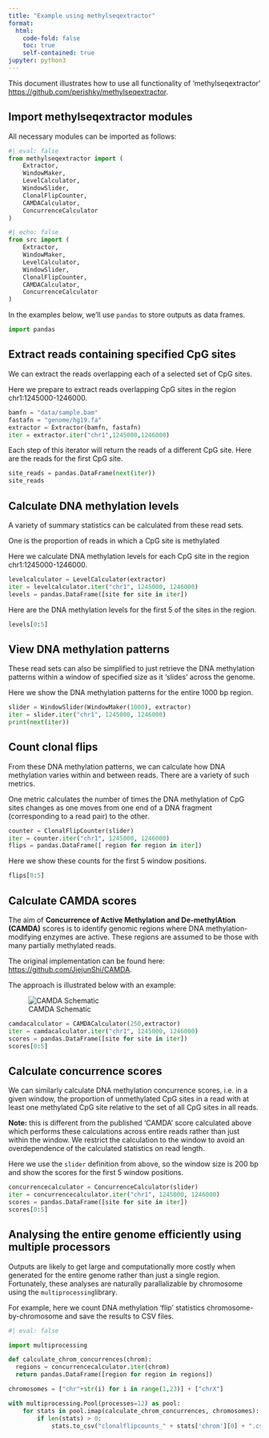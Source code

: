 ```yaml
---
title: "Example using methylseqextractor"
format:
  html:
    code-fold: false
    toc: true
    self-contained: true
jupyter: python3
---
```


This document illustrates how to use all functionality 
of 'methylseqextractor' 
[https://github.com/perishky/methylseqextractor](https://github.com/perishky/methylseqextractor).

## Import methylseqextractor modules

All necessary modules can be imported as follows:

```python
#| eval: false
from methylseqextractor import (
    Extractor, 
    WindowMaker, 
    LevelCalculator, 
    WindowSlider, 
    ClonalFlipCounter,
    CAMDACalculator,
    ConcurrenceCalculator
)
```

```python
#| echo: false
from src import (
    Extractor, 
    WindowMaker, 
    LevelCalculator, 
    WindowSlider, 
    ClonalFlipCounter,
    CAMDACalculator,
    ConcurrenceCalculator
)
```


In the examples below, we'll use `pandas` to
store outputs as data frames.

```python
import pandas
```

## Extract reads containing specified CpG sites

We can extract the reads overlapping each of a selected set of CpG sites. 

Here we prepare to extract reads overlapping CpG sites in the 
region chr1:1245000-1246000.

```python
bamfn = "data/sample.bam"
fastafn = "genome/hg19.fa"
extractor = Extractor(bamfn, fastafn)
iter = extractor.iter("chr1",1245000,1246000)
```

Each step of this iterator will return the reads of a different CpG site. 
Here are the reads for the first CpG site. 

```python
site_reads = pandas.DataFrame(next(iter))
site_reads
```

## Calculate DNA methylation levels

A variety of summary statistics can be calculated from these read sets. 

One is the proportion of reads in which a CpG site is methylated 

Here we calculate DNA methylation levels for each CpG site 
in the region chr1:1245000-1246000.

```python
levelcalculator = LevelCalculator(extractor)
iter = levelcalculator.iter("chr1", 1245000, 1246000)
levels = pandas.DataFrame([site for site in iter])
```

Here are the DNA methylation levels for the first 5
of the sites in the region.

```python
levels[0:5]
```

## View DNA methylation patterns

These read sets can also be simplified to just 
retrieve the DNA methylation patterns within 
a window of specified size as it 'slides' across the genome.

Here we show the DNA methylation patterns 
for the entire 1000 bp region.

```python
slider = WindowSlider(WindowMaker(1000), extractor)
iter = slider.iter("chr1", 1245000, 1246000)
print(next(iter)) 
```

## Count clonal flips

From these DNA methylation patterns, we can calculate
how DNA methylation varies within and between reads. 
There are a variety of such metrics. 

One metric calculates the number of times the DNA methylation 
of CpG sites changes as one moves from one end of a 
DNA fragment (corresponding to a read pair) to the other. 

```python
counter = ClonalFlipCounter(slider)
iter = counter.iter("chr1", 1245000, 1246000)
flips = pandas.DataFrame([ region for region in iter])
```

Here we show these counts for the first 5 window positions.

```python
flips[0:5]
```

## Calculate CAMDA scores 

The aim of **Concurrence of Active Methylation and De-methylAtion (CAMDA)**
scores is to identify genomic regions where DNA methylation-modifying 
enzymes are active.  These regions are assumed to be those 
with many partially methylated reads. 

The original implementation can be found here:
[https://github.com/JiejunShi/CAMDA](https://github.com/JiejunShi/CAMDA).

The approach is illustrated below with an example:

![CAMDA Schematic](https://raw.githubusercontent.com/JiejunShi/CAMDA/master/images/CAMDA_schematic.png)


```python
camdacalculator = CAMDACalculator(250,extractor)
iter = camdacalculator.iter("chr1", 1245000, 1246000)
scores = pandas.DataFrame([site for site in iter])
scores[0:5]
```

## Calculate concurrence scores

We can similarly calculate DNA methylation concurrence scores, 
i.e. in a given window, 
the proportion of unmethylated CpG sites in a read with at least
one methylated CpG site relative to the set of all CpG sites 
in all reads.

**Note:** this is different from the published 'CAMDA' score
calculated above which performs these calculations across 
entire reads rather than just within the window. 
We restrict the calculation to the window
to avoid an overdependence of the calculated statistics on read length.

Here we use the `slider` definition from above, so the window size 
is 200 bp and show the scores for the first 5 window positions.

```python
concurrencecalculator = ConcurrenceCalculator(slider)
iter = concurrencecalculator.iter("chr1", 1245000, 1246000)
scores = pandas.DataFrame([site for site in iter])
scores[0:5]
```

## Analysing the entire genome efficiently using multiple processors

Outputs are likely to get large and computationally more costly
when generated for the entire genome rather than just a single region.
Fortunately, these analyses are naturally parallalizable
by chromosome using the `multiprocessing`library.

For example, here we count DNA methylation 'flip' statistics 
chromosome-by-chromosome and save the results to CSV files.

```python
#| eval: false

import multiprocessing

def calculate_chrom_concurrences(chrom):
  regions = concurrencecalculator.iter(chrom)
  return pandas.DataFrame([region for region in regions])

chromosomes = ["chr"+str(i) for i in range(1,23)] + ["chrX"]

with multiprocessing.Pool(processes=12) as pool:
    for stats in pool.imap(calculate_chrom_concurrences, chromosomes):
        if len(stats) > 0:
            stats.to_csv("clonalflipcounts_" + stats['chrom'][0] + ".csv")
```
